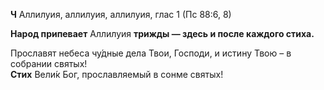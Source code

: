 **Ч** Аллилуия, аллилуия, аллилуия, глас 1 (Пс 88:6, 8)

**Народ припевает** Аллилуия **трижды — здесь и после каждого стиха.**

Прославят небеса чу́дные дела Твои, Господи, и истину Твою – в собрании святых!  
**Стих** Вели́к Бог, прославляемый в сонме святых!
